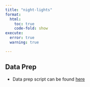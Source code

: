 ```yaml
---
title: "night-lights"
format:
  html:
    toc: true
    code-fold: show
execute: 
  error: true
  warning: true

---
```


## Data Prep

- Data prep script can be found [here](./nl_data_prep.R) 









